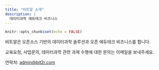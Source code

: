 ```yaml
---
title: "비트알 소개"
description: |
  데이터과학 에듀테크 비즈니스
---
```


```r
knitr::opts_chunk$set(echo = FALSE)
```

비트알은 오픈소스 기반의 데이터과학 솔루션과 오픈 에듀테크 비즈니스를 합니다.

교육요청, 사업문의, 데이터과학 관련 과제 수행에 대한 문의는 이메일을 보내주세요.

연락처: <a href="mainto:admin@bit2r.com">admin@bit2r.com</a>
